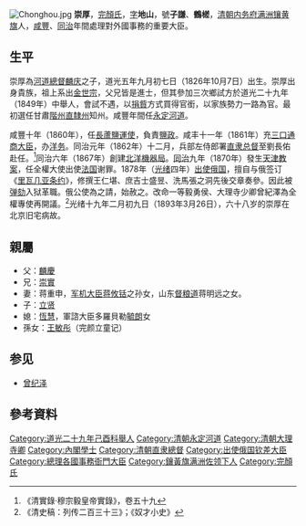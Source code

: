 [[File:Chonghou.jpg|thumb]]
'''崇厚'''{{BD|1826年|10月7日|1893年|3月26日|catIdx=Chong崇}}，[[完顏氏|完顏氏]]，[[表字|字]]'''地山'''，號'''子謙'''、'''鶴槎'''，[[清朝|清朝]][[内务府满洲镶黄旗|内务府满洲镶黄旗]]人，[[咸豐|咸豐]]、[[同治|同治]]年間處理對外國事務的重要大臣。

==生平==
崇厚為[[河道總督|河道總督]][[麟庆|麟庆]]之子，道光五年九月初七日（1826年10月7日）出生。崇厚出身貴族，祖上系出[[金世宗|金世宗]]，父兄皆是進士，但其參加三次鄉試方於道光二十九年（1849年）中舉人，會試不遇，以[[捐貲|捐貲]]方式買得官銜，以家族勢力一路為官。最初選任甘肅[[階州|階州直隸州]]知州。咸豐年間任[[永定河道|永定河道]]。

咸豐十年（1860年），任[[長蘆鹽運使|長蘆鹽運使]]，負責[[鹽政|鹽政]]。咸丰十一年（1861年）充[[三口通商大臣|三口通商大臣]]，办[[洋务|洋务]]。同治元年（1862年）十二月，兵部左侍郎署[[直隶总督|直隶总督]]至劉長佑赴任。<ref>《清實錄·穆宗毅皇帝實錄》，卷五十九</ref>同治六年（1867年）創建[[北洋機器局|北洋機器局]]。[[同治|同治]]九年（1870年）發生[[天津教案|天津教案]]，任全權大使出使[[法国|法国]]谢罪。1878年（[[光绪|光绪]]四年）[[中国驻俄国大使列表|出使俄国]]，擅自与俄签订《[[里瓦几亚条约|里瓦几亚条约]]》，修撰王仁堪、庶吉士盛昱、洗馬張之洞先後交章奏參。因此被[[弹劾|弹劾]]入狱革職。俄公使為之請，始赦之。改命一等毅勇侯、大理寺少卿曾紀澤為全權專使再開議。<ref>《清史稿：列传二百三十三》；《奴才小史》 </ref>光绪十九年二月初九日（1893年3月26日），六十八岁的崇厚在北京旧宅病故。

== 親屬 ==
* 父：[[麟慶|麟慶]]
* 兄：[[崇實|崇實]]
* 妻：蒋重申，[[军机大臣|军机大臣]][[蒋攸铦|蒋攸铦]]之孙女，山东[[督粮道|督粮道]]蒋明远之女。
* 子：[[立贤|立贤]]
* 媳：[[恆慧|恆慧]]，軍諮大臣多羅貝勒[[毓朗|毓朗]]女
* 孫女：[[王敏彤|王敏彤]]（完颜立童记）

==参见==
* [[曾纪泽|曾纪泽]]

==參考資料==
{{Reflist}}

{{start box}}
{{s-off}}


{{s-before|新設職位}}
{{s-title|[[三口通商大臣|三口通商大臣]]|咸豐十一年 - 同治九年<br><small>1861年- 1870年</small>}}
{{s-after|改制為北洋通商大臣}}

{{s-before|[[文煜|文煜]]}}
{{s-title|[[直隸總督|直隸總督]]|同治元年十二月甲辰 - 同治二年三月己酉<br><small>1863年2月14日 - 1863年4月20日</small>}}
{{s-after|[[劉長佑|劉長佑]]}}

{{s-before|[[三口通商大臣|三口通商大臣]]}}
{{s-title|[[北洋通商大臣|北洋通商大臣]]|咸豐十一年 - 同治九年<br><small>1870年 </small>}}
{{s-after|[[李鴻章|李鴻章]]}}
{{end box}}

{{內務府鑲黃旗滿洲佐領完顏氏}}
{{DEFAULTSORT:Chong崇}}
[[Category:道光二十九年己酉科舉人|Category:道光二十九年己酉科舉人]]
[[Category:清朝永定河道|Category:清朝永定河道]]
[[Category:清朝大理寺卿|Category:清朝大理寺卿]]
[[Category:內閣學士|Category:內閣學士]]
[[Category:清朝直隶總督|Category:清朝直隶總督]]
[[Category:出使俄国钦差大臣|Category:出使俄国钦差大臣]]
[[Category:總理各國事務衙門大臣|Category:總理各國事務衙門大臣]]
[[Category:鑲黃旗满洲佐领下人|Category:鑲黃旗满洲佐领下人]]
[[Category:完顏氏|Category:完顏氏]]
